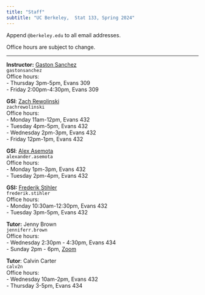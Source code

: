 ```yaml
---
title: "Staff"
subtitle: "UC Berkeley,  Stat 133, Spring 2024"
---
```



Append `@berkeley.edu` to all email addresses.

Office hours are subject to change.

-----

::: {.grid}

::: {.g-col-6}
**Instructor:** <a href='https://www.gastonsanchez.com' target='_blank'>Gaston Sanchez</a><br>
`gastonsanchez`<br>
Office hours: <br>
- Thursday 3pm-5pm, Evans 309 <br>
- Friday 2:00pm-4:30pm, Evans 309<br>
:::

::: {.g-col-6}
**GSI**: <a href="https://statistics.berkeley.edu/people/zach-rewolinski" target="_blank">Zach Rewolinski</a><br>
`zachrewolinski`<br>
Office hours:<br>
- Monday 11am-12pm, Evans 432<br>
- Tuesday 4pm-5pm, Evans 432<br>
- Wednesday 2pm-3pm, Evans 432<br>
- Friday 12pm-1pm, Evans 432
:::


::: {.g-col-6}
**GSI**: <a href="https://statistics.berkeley.edu/people/alexander-asemota" target="_blank">Alex Asemota</a><br>
`alexander.asemota`<br>
Office hours: <br>
- Monday 1pm-3pm, Evans 432<br>
- Tuesday 2pm-4pm, Evans 432
:::

::: {.g-col-6}
**GSI:** <a href="https://statistics.berkeley.edu/people/frederik-stihler" target="_blank">Frederik Stihler</a><br>
`frederik.stihler`<br>
Office hours: <br>
- Monday 10:30am-12:30pm, Evans 432<br>
- Tuesday 3pm-5pm, Evans 432
:::


::: {.g-col-6}
**Tutor:** Jenny Brown<br>
`jenniferr.brown`<br>
Office hours: <br>
- Wednesday 2:30pm - 4:30pm, Evans 434<br>
- Sunday 2pm - 6pm, <a href="https://berkeley.zoom.us/j/99887452083?pwd=T1pXWC9HZFpTRHQzc1MrOElUakFUdz09">Zoom</a>
:::

::: {.g-col-6}
**Tutor**: Calvin Carter<br>
`calv2n`<br>
Office hours: <br>
- Wednesday 10am-2pm, Evans 432<br>
- Thursday 3-5pm, Evans 434
:::

:::

